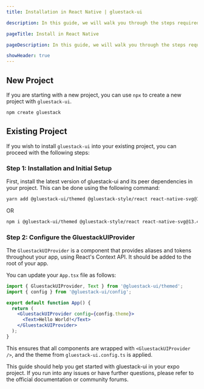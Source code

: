 ```yaml
---
title: Installation in React Native | gluestack-ui

description: In this guide, we will walk you through the steps required to add gluestack-ui to your React Native project. You can create a new React Native project using React Native CLI. We will cover initial setup, configuring the provider, and adding a new component.

pageTitle: Install in React Native

pageDescription: In this guide, we will walk you through the steps required to add gluestack-ui to your React Native project. You can create a new React Native project using React Native CLI. We will cover initial setup, configuring the provider, and adding a new component.

showHeader: true
---
```




<Meta title="Guides/Install in React Native" />

## New Project

If you are starting with a new project, you can use `npx` to create a new project with `gluestack-ui`.

```bash
npm create gluestack
```

## Existing Project

If you wish to install `gluestack-ui` into your existing project, you can proceed with the following steps:

### Step 1: Installation and Initial Setup

First, install the latest version of gluestack-ui and its peer dependencies in your project. This can be done using the following command:

```bash
yarn add @gluestack-ui/themed @gluestack-style/react react-native-svg@13.4.0
```

OR

```bash
npm i @gluestack-ui/themed @gluestack-style/react react-native-svg@13.4.0
```

### Step 2: Configure the GluestackUIProvider

The `GluestackUIProvider` is a component that provides aliases and tokens throughout your app, using React's Context API. It should be added to the root of your app.

You can update your `App.tsx` file as follows:

```jsx
import { GluestackUIProvider, Text } from '@gluestack-ui/themed';
import { config } from '@gluestack-ui/config';

export default function App() {
  return (
    <GluestackUIProvider config={config.theme}>
      <Text>Hello World!</Text>
    </GluestackUIProvider>
  );
}
```

This ensures that all components are wrapped with `<GluestackUIProvider />`, and the theme from `gluestack-ui.config.ts` is applied.

This guide should help you get started with gluestack-ui in your expo project. If you run into any issues or have further questions, please refer to the official documentation or community forums.
